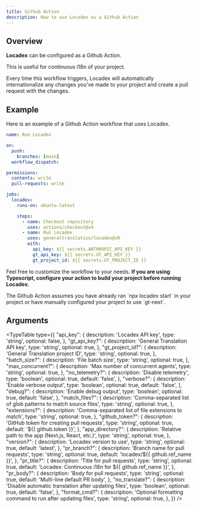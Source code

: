 ```yaml
---
title: Github Action
description: How to use Locadex as a Github Action
---
```


## Overview

**Locadex** can be configured as a Github Action.

This is useful for continuous i18n of your project.

Every time this workflow triggers, Locadex will automatically internationalize any changes you've made to your project
and create a pull request with the changes.

## Example

Here is an example of a Github Action workflow that uses Locadex.

```yaml title=".github/workflows/locadex.yml" copy
name: Run Locadex

on:
  push:
    branches: [main]
  workflow_dispatch:

permissions:
  contents: write
  pull-requests: write

jobs:
  locadex:
    runs-on: ubuntu-latest

    steps:
      - name: Checkout repository
        uses: actions/checkout@v4
      - name: Run Locadex
        uses: generaltranslation/locadex@v0
        with:
          api_key: ${{ secrets.ANTHROPIC_API_KEY }}
          gt_api_key: ${{ secrets.GT_API_KEY }}
          gt_project_id: ${{ secrets.GT_PROJECT_ID }}
```

Feel free to customize the workflow to your needs. **If you are using Typescript, configure your action to build your project before running Locadex.**


<Callout type="info">
  The Github Action assumes you have already ran `npx locadex start` in your project or have manually configured your project to use `gt-next`.
</Callout>

## Arguments


<TypeTable
  type={{
    "api_key": {
        description: 'Locadex API key',
        type: 'string',
        optional: false,
    },
    "gt_api_key?": {
        description: 'General Translation API key',
        type: 'string',
        optional: true,
    },
    "gt_project_id?": {
        description: 'General Translation project ID',
        type: 'string',
        optional: true,
    },
    "batch_size?": {
        description: 'File batch size',
        type: 'string',
        optional: true,
    },
    "max_concurrent?": {
        description: 'Max number of concurrent agents',
        type: 'string',
        optional: true,
    },
    "no_telemetry?": {
        description: 'Disable telemetry',
        type: 'boolean',
        optional: true,
        default: 'false',
    },
    "verbose?": {
        description: 'Enable verbose output',
        type: 'boolean',
        optional: true,
        default: 'false',
    },
    "debug?": {
        description: 'Enable debug output',
        type: 'boolean',
        optional: true,
        default: 'false',
    },
    "match_files?": {
        description: 'Comma-separated list of glob patterns to match source files',
        type: 'string',
        optional: true,
    },
    "extensions?": {
        description: 'Comma-separated list of file extensions to match',
        type: 'string',
        optional: true,
    },
    "github_token?": {
        description: 'GitHub token for creating pull requests',
        type: 'string',
        optional: true,
        default: '${{ github.token }}',
    },
    "app_directory?": {
        description: 'Relative path to the app (Next.js, React, etc.)',
        type: 'string',
        optional: true,
    },
    "version?": {
        description: 'Locadex version to use',
        type: 'string',
        optional: true,
        default: 'latest',
    },
    "pr_branch?": {
        description: 'Branch name for pull requests',
        type: 'string',
        optional: true,
        default: 'locadex/${{ github.ref_name }}',
    },
    "pr_title?": {
        description: 'Title for pull requests',
        type: 'string',
        optional: true,
        default: 'Locadex: Continuous i18n for ${{ github.ref_name }}',
    },
    "pr_body?": {
        description: 'Body for pull requests',
        type: 'string',
        optional: true,
        default: 'Multi-line default PR body',
    },
    "no_translate?": {
        description: 'Disable automatic translation after updating files',
        type: 'boolean',
        optional: true,
        default: 'false',
    },
    "format_cmd?": {
        description: 'Optional formatting command to run after updating files',
        type: 'string',
        optional: true,
    },
  }}
/>